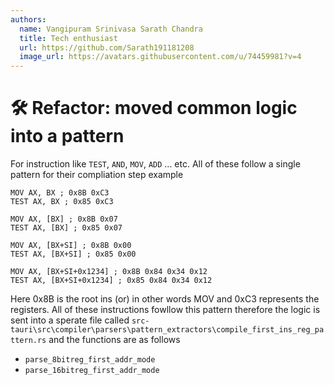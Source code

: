 ```yaml
---
authors:
  name: Vangipuram Srinivasa Sarath Chandra
  title: Tech enthusiast
  url: https://github.com/Sarath191181208
  image_url: https://avatars.githubusercontent.com/u/74459981?v=4
---
```


# 🛠️ Refactor: moved common logic into a pattern

For instruction like `TEST`, `AND`, `MOV`, `ADD` ... etc. All of these follow a single pattern for their compliation step example 

```asm6502 showLineNumbers
MOV AX, BX ; 0x8B 0xC3 
TEST AX, BX ; 0x85 0xC3 

MOV AX, [BX] ; 0x8B 0x07
TEST AX, [BX] ; 0x85 0x07

MOV AX, [BX+SI] ; 0x8B 0x00
TEST AX, [BX+SI] ; 0x85 0x00

MOV AX, [BX+SI+0x1234] ; 0x8B 0x84 0x34 0x12
TEST AX, [BX+SI+0x1234] ; 0x85 0x84 0x34 0x12
```

Here 0x8B is the root ins (or) in other words MOV and 0xC3 represents the registers. 
All of these instructions fowllow this pattern therefore the logic is sent into a sperate file called `src-tauri\src\compiler\parsers\pattern_extractors\compile_first_ins_reg_pattern.rs` and the functions are as follows 
- `parse_8bitreg_first_addr_mode`
- `parse_16bitreg_first_addr_mode`